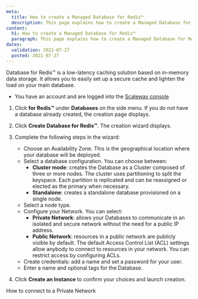 ```yaml
---
meta:
  title: How to create a Managed Database for Redis™
  description: This page explains how to create a Managed Database for Redis™
content:
  h1: How to create a Managed Database for Redis™ 
  paragraph: This page explains how to create a Managed Database for Redis™ 
dates:
  validation: 2021-07-27
  posted: 2021-07-27
---
```


Database for Redis™ is a low-latency caching solution based on in-memory data storage. It allows you to easily set up a secure cache and lighten the load on your main database. 

<Message type="requirement">

- You have an account and are logged into the [Scaleway console](https://console.scaleway.com)

</Message>

1. Click **for Redis™** under **Databases** on the side menu. If you do not have a database already created, the creation page displays.


2. Click **Create Database for Redis™**. The creation wizard displays.

3. Complete the following steps in the wizard:

    - Choose an Availability Zone. This is the geographical location where your database will be deployed.
    - Select a database configuration. You can choose between:
        - **Cluster mode**: creates the Database as a Cluster composed of three or more nodes.  The cluster uses partitioning to split the keyspace. Each partition is replicated and can be reassigned or elected as the primary when necessary.
        - **Standalone**: creates a standalone database provisioned on a single node.
    - Select a node type.
    - Configure your Network. You can select:
        - **Private Network**: allows your Databases to communicate in an isolated and secure network without the need for a public IP address.
        - **Public Network**: resources in a public network are publicly visible by default. The default Access Control List (ACL) settings allow anybody to connect to resources in your network. You can restrict access by configuring ACLs.
    - Create credentials: add a name and set a password for your user.
    - Enter a name and optional tags for the Database.

4. Click **Create an Instance** to confirm your choices and launch creation.

<Navigation title="See Also">
  <NextButton to="/database/managed-databases-for-redis/how-to/connect-to-a-private-network/">How to connect to a Private Network </NextButton>
</Navigation>

